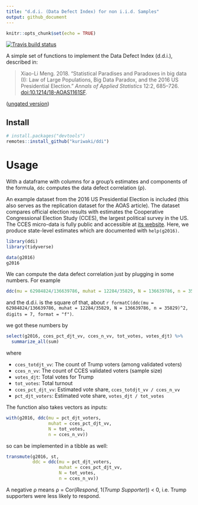 ```yaml
---
title: "d.d.i. (Data Defect Index) for non i.i.d. Samples"
output: github_document
---
```


```r
knitr::opts_chunk$set(echo = TRUE)
```

<!-- badges: start -->
[![Travis build status](https://travis-ci.com/kuriwaki/ddi.svg?branch=master)](https://travis-ci.com/kuriwaki/ddi)
<!-- badges: end -->

A simple set of functions to implement the Data Defect Index (d.d.i.), described in:

> Xiao-Li Meng. 2018. "Statistical Paradises and Paradoxes in big data (I): Law of Large Populations,  Big Data Paradox, and the 2016 US Presidential Election." _Annals of Applied  Statistics_ 12:2, 685–726. [doi:10.1214/18-AOAS1161SF](http://doi.org/10.1214/18-AOAS1161SF). 

([ungated version](https://statistics.fas.harvard.edu/files/statistics-2/files/statistical_paradises_and_paradoxes.pdf))


## Install

```r
# install.packages("devtools")
remotes::install_github("kuriwaki/ddi")
```



# Usage

With a dataframe with columns for a group's estimates and components of the formula, `ddc` computes the data defect correlation (&rho;).

An example dataset from the 2016 US Presidential Election is included (this also serves as the replication dataset for the AOAS article). The dataset compares official election results with estimates the Cooperative Congressional Election Study (CCES), the largest political survey in the US. The CCES micro-data is fully public and accessible at [its website](https://cces.gov.harvard.edu/). Here, we produce state-level estimates which are documented with `help(g2016)`.

```r
library(ddi)
library(tidyverse)

data(g2016)
g2016
```

We can compute the data defect correlation just by plugging in some numbers. For example
```r
ddc(mu = 62984824/136639786, muhat = 12284/35829, N = 136639786, n = 35829)
```

and the d.d.i. is the square of that, about `r formatC(ddc(mu = 62984824/136639786, muhat = 12284/35829, N = 136639786, n = 35829)^2, digits = 7, format = "f")`. 

we got these numbers by 
```r
select(g2016, cces_pct_djt_vv, cces_n_vv, tot_votes, votes_djt) %>%
  summarize_all(sum)
```

where 

* `cces_totdjt_vv`: The count of Trump voters (among validated voters)
* `cces_n_vv`: The count of CCES validated voters (sample size)
* `votes_djt`: Total votes for Trump
* `tot_votes`: Total turnout
* `cces_pct_djt_vv`: Estimated vote share, `cces_totdjt_vv / cces_n_vv`
* `pct_djt_voters`: Estimated vote share, `votes_djt / tot_votes`


The function also takes vectors as inputs:
```r
with(g2016, ddc(mu = pct_djt_voters,
                muhat = cces_pct_djt_vv, 
                N = tot_votes, 
                n = cces_n_vv))
```

so can be implemented in a tibble as well:
```r
transmute(g2016, st,
          ddc = ddc(mu = pct_djt_voters, 
                    muhat = cces_pct_djt_vv, 
                    N = tot_votes,
                    n = cces_n_vv))
```

A negative &rho; means &rho; = Cor(_Respond_, 1(_Trump Supporter_)) < 0, i.e. Trump supporters were less likely to respond. 

